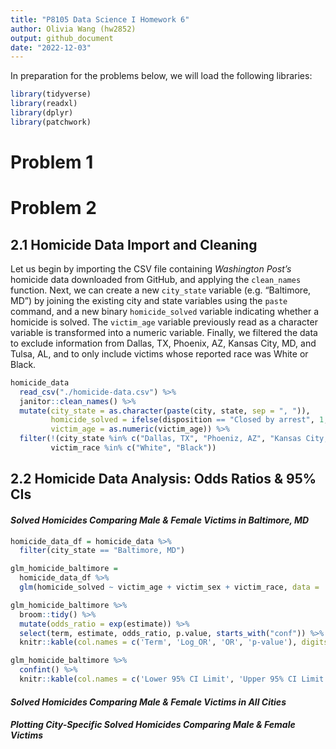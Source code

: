 ```yaml
---
title: "P8105 Data Science I Homework 6"
author: Olivia Wang (hw2852)
output: github_document
date: "2022-12-03"
---
```


In preparation for the problems below, we will load the following libraries: 

```r
library(tidyverse)
library(readxl)
library(dplyr)
library(patchwork)
```

# Problem 1



# Problem 2

## 2.1 Homicide Data Import and Cleaning

Let us begin by importing the CSV file containing _Washington Post's_ homicide data downloaded from GitHub, and applying the `clean_names` function. Next, we can create a new `city_state` variable (e.g. "Baltimore, MD") by joining the existing city and state variables using the `paste` command, and a new binary `homicide_solved` variable indicating whether a homicide is solved. The `victim_age` variable previously read as a character variable is transformed into a numeric variable. Finally, we filtered the data to exclude information from Dallas, TX, Phoenix, AZ, Kansas City, MD, and Tulsa, AL, and to only include victims whose reported race was White or Black. 

```r
homicide_data
  read_csv("./homicide-data.csv") %>% 
  janitor::clean_names() %>% 
  mutate(city_state = as.character(paste(city, state, sep = ", ")), 
         homicide_solved = ifelse(disposition == "Closed by arrest", 1, 0), 
         victim_age = as.numeric(victim_age)) %>% 
  filter(!(city_state %in% c("Dallas, TX", "Phoeniz, AZ", "Kansas City, MO", "Tulsa, AL")), 
         victim_race %in% c("White", "Black"))
```

## 2.2 Homicide Data Analysis: Odds Ratios & 95% CIs

#### _Solved Homicides Comparing Male & Female Victims in Baltimore, MD_

```r
homicide_data_df = homicide_data %>% 
  filter(city_state == "Baltimore, MD")

glm_homicide_baltimore = 
  homicide_data_df %>% 
  glm(homicide_solved ~ victim_age + victim_sex + victim_race, data = ., family = binomial())

glm_homicide_baltimore %>%
  broom::tidy() %>%
  mutate(odds_ratio = exp(estimate)) %>% 
  select(term, estimate, odds_ratio, p.value, starts_with("conf")) %>% 
  knitr::kable(col.names = c('Term', 'Log_OR', 'OR', 'p-value'), digits = 3)

glm_homicide_baltimore %>% 
  confint() %>%
  knitr::kable(col.names = c('Lower 95% CI Limit', 'Upper 95% CI Limit'), digits = 3) 
```

#### _Solved Homicides Comparing Male & Female Victims in All Cities_



#### _Plotting City-Specific Solved Homicides Comparing Male & Female Victims_


